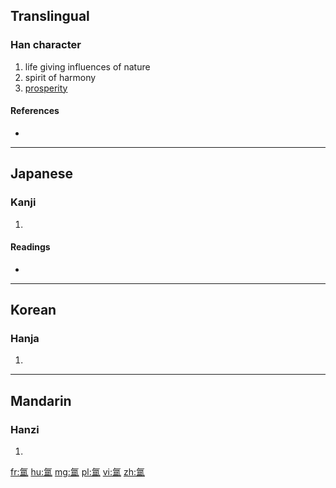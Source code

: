 {{also|氳}}
==Translingual==

===Han character===
{{Han char|rn=84|rad=气|as=10|sn=14|four=|canj=人弓日月廿 (ONABT)}}

# life giving influences of nature
# spirit of harmony
# [[prosperity]]

====References====
* {{Han ref|kx=0600.021|hdz=32013.090|uh=6C32|ud=27698}}

----

==Japanese==

===Kanji===
{{ja-kanji|grade=|rs=气10}}

# {{defn|lang=ja|sort=气10}}

====Readings====
* {{ja-readings|on=[[うん]] (un)|kun=[[さかん]] (sakan)}}

----

==Korean==

===Hanja===
{{ko-hanja|hangeul=온|eumhun=|rv=on|mr=on|y=on}}

# {{defn|lang=ko|sort=气10}}

----

==Mandarin==

===Hanzi===
{{cmn-hanzi|tra=氳|pin=[[yūn]] ([[yun1]])|wg=yün<sup>1</sup>}}

# {{defn|lang=cmn|sort=气10}}

[[fr:氲]]
[[hu:氲]]
[[mg:氲]]
[[pl:氲]]
[[vi:氲]]
[[zh:氲]]